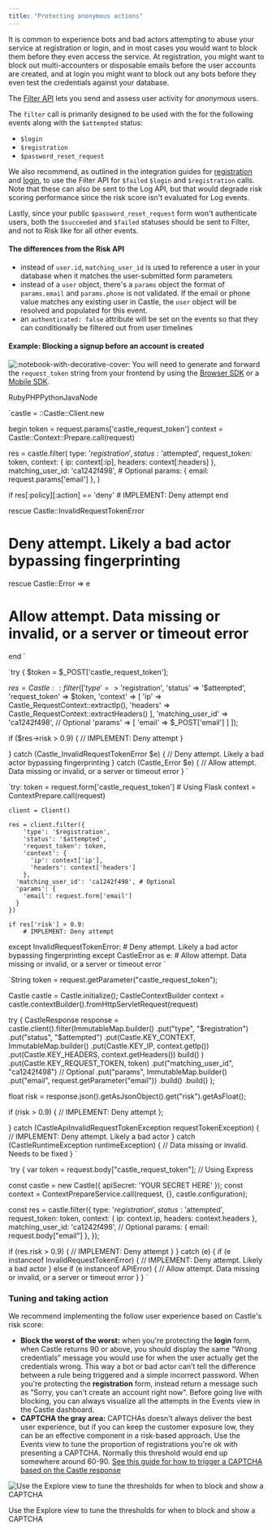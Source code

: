 ```yaml
---
title: "Protecting anonymous actions"
---
```


It is common to experience bots and bad actors attempting to abuse your service at registration or login, and in most cases you would want to block them before they even access the service. At registration, you might want to block out multi-accounters or disposable emails before the user accounts are created, and at login you might want to block out any bots before they even test the credentials against your database.

The [Filter API](https://reference.castle.io/#operation/filter) lets you send and assess user activity for _anonymous_ users.

The `filter` call is primarily designed to be used with the for the following events along with the `$attempted` status:

* `$login`
* `$registration`
* `$password_reset_request`

We also recommend, as outlined in the integration guides for [registration](/docs/registration-activity) and [login](/docs/login-activity), to use the Filter API for `$failed` `$login` and `$registration` calls. Note that these can also be sent to the Log API, but that would degrade risk scoring performance since the risk score isn't evaluated for Log events.

Lastly, since your public `$password_reset_request` form won't authenticate users, both the `$succeeded` and `$failed` statuses should be sent to Filter, and not to Risk like for all other events.

#### The differences from the Risk API

* instead of `user.id`, `matching_user_id` is used to reference a user in your database when it matches the user-submitted form parameters
* instead of a `user` object, there's a `params` object the format of `params.email` and `params.phone` is not validated. If the email or phone value matches any existing user in Castle, the `user` object will be resolved and populated for this event.
* an `authenticated: false` attribute will be set on the events so that they can conditionally be filtered out from user timelines

#### Example: Blocking a signup before an account is created

![:notebook-with-decorative-cover:](/images/notebook-with-decorative-cover.png ":notebook-with-decorative-cover:") You will need to generate and forward the `request_token` string from your frontend by using the [Browser SDK](/docs/sdk-browser) or a [Mobile SDK](/docs/sdk-mobile).

RubyPHPPythonJavaNode

`castle = ::Castle::Client.new

begin
  token = request.params['castle_request_token']
  context = Castle::Context::Prepare.call(request)

  res = castle.filter(
    type: '$registration',
    status: '$attempted',
    request_token: token,
    context: {
      ip: context[:ip],
      headers: context[:headers]
    },
    matching_user_id: 'ca1242f498', # Optional
    params: {
      email: request.params['email']
    },
  )

  if res[:policy][:action] == 'deny'
    # IMPLEMENT: Deny attempt
  end

rescue Castle::InvalidRequestTokenError
  # Deny attempt. Likely a bad actor bypassing fingerprinting
rescue Castle::Error => e
  # Allow attempt. Data missing or invalid, or a server or timeout error
end
`

`try {
  $token = $_POST['castle_request_token'];

  $res = Castle::filter([
    'type' => '$registration',
    'status' => '$attempted',
    'request_token' => $token,
    'context' => [
      'ip' => Castle_RequestContext::extractIp(),
      'headers' => Castle_RequestContext::extractHeaders()
    ],
    'matching_user_id' => 'ca1242f498', // Optional
    'params' => [
      'email' => $_POST['email']
    ]
  ]);

  if ($res->risk > 0.9) {
    // IMPLEMENT: Deny attempt
  }

} catch (Castle_InvalidRequestTokenError $e) {
  // Deny attempt. Likely a bad actor bypassing fingerprinting
} catch (Castle_Error $e) {
  // Allow attempt. Data missing or invalid, or a server or timeout error
}
`

`try:
    token = request.form['castle_request_token'] # Using Flask
    context = ContextPrepare.call(request)

    client = Client()

    res = client.filter({
        'type': '$registration',
        'status': '$attempted',
        'request_token': token,
        'context': {
          'ip': context['ip'],
          'headers': context['headers']
        },
      'matching_user_id': 'ca1242f498', # Optional
      'params': {
        'email': request.form['email']
      }
    })

    if res['risk'] > 0.9:
        # IMPLEMENT: Deny attempt

except InvalidRequestTokenError:
    # Deny attempt. Likely a bad actor bypassing fingerprinting
except CastleError as e:
    # Allow attempt. Data missing or invalid, or a server or timeout error
`

`String token = request.getParameter("castle_request_token");

Castle castle = Castle.initialize();
CastleContextBuilder context = castle.contextBuilder().fromHttpServletRequest(request)

try {
  CastleResponse response = castle.client().filter(ImmutableMap.builder()
    .put("type", "$registration")
    .put("status", "$attempted")
    .put(Castle.KEY_CONTEXT, ImmutableMap.builder()
      .put(Castle.KEY_IP, context.getIp())
      .put(Castle.KEY_HEADERS, context.getHeaders())
      build()
    )
    .put(Castle.KEY_REQUEST_TOKEN, token)
    .put("matching_user_id", "ca1242f498") // Optional
    .put("params", ImmutableMap.builder()
      .put("email", request.getParameter("email"))
      .build()
    .build()
  );
  
  float risk = response.json().getAsJsonObject().get("risk").getAsFloat();

  if (risk > 0.9) {
    // IMPLEMENT: Deny attempt
  };
  
} catch (CastleApiInvalidRequestTokenException requestTokenException) {
    // IMPLEMENT: Deny attempt. Likely a bad actor
} catch (CastleRuntimeException runtimeException) {
    // Data missing or invalid. Needs to be fixed
}
`

`try {
  var token = request.body["castle_request_token"]; // Using Express

  const castle = new Castle({ apiSecret: 'YOUR SECRET HERE' });
  const context = ContextPrepareService.call(request, {}, castle.configuration);

  const res = castle.filter({
    type: '$registration',
    status: '$attempted',
    request_token: token,
    context: {
      ip: context.ip,
      headers: context.headers
    },
    matching_user_id: 'ca1242f498', // Optional
    params: {
      email: request.body["email"]
    },
  });

  if (res.risk > 0.9) {
    // IMPLEMENT: Deny attempt
  }
} catch (e) {
  if (e instanceof InvalidRequestTokenError) {
     // IMPLEMENT: Deny attempt. Likely a bad actor
  } else if (e instanceof APIError) {
     // Allow attempt. Data missing or invalid, or a server or timeout error
  }
}
`

### Tuning and taking action

We recommend implementing the follow user experience based on Castle's risk score:

* **Block the worst of the worst:** when you're protecting the **login** form, when Castle returns 90 or above, you should display the same “Wrong credentials” message you would use for when the user actually get the credentials wrong. This way a bot or bad actor can’t tell the difference between a rule being triggered and a simple incorrect password. When you're protecting the **registration** form, instead return a message such as "Sorry, you can't create an account right now". Before going live with blocking, you can always visualize all the attempts in the Events view in the Castle dashboard.
* **CAPTCHA the gray area:** CAPTCHAs doesn't always deliver the best user experience, but if you can keep the customer exposure low, they can be an effective component in a risk-based approach. Use the Events view to tune the proportion of registrations you're ok with presenting a CAPTCHA. Normally this threshold would end up somewhere around 60-90\. [See this guide for how to trigger a CAPTCHA based on the Castle response](/docs/using-captcha-with-castle)

![Use the Explore view to tune the thresholds for when to block and show a CAPTCHA](/images/378a41b-castle-tune-score.png)

Use the Explore view to tune the thresholds for when to block and show a CAPTCHA
